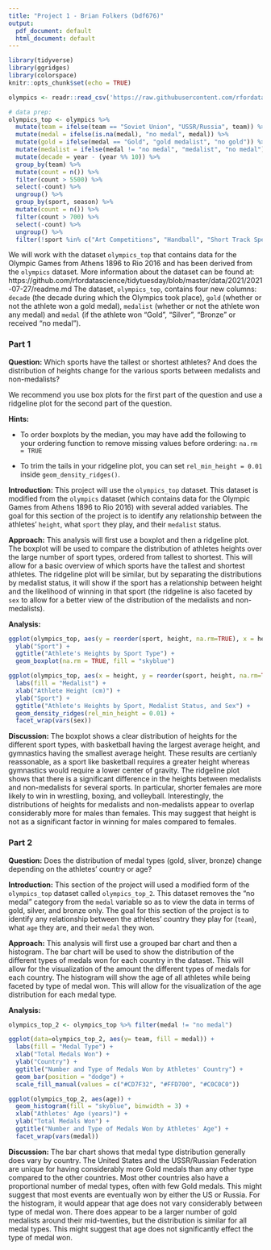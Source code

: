 ```yaml
---
title: "Project 1 - Brian Folkers (bdf676)"
output:
  pdf_document: default
  html_document: default
---
```


```r
library(tidyverse)
library(ggridges)
library(colorspace)
knitr::opts_chunk$set(echo = TRUE)

olympics <- readr::read_csv('https://raw.githubusercontent.com/rfordatascience/tidytuesday/master/data/2021/2021-07-27/olympics.csv')

# data prep:
olympics_top <- olympics %>%
  mutate(team = ifelse(team == "Soviet Union", "USSR/Russia", team)) %>%
  mutate(medal = ifelse(is.na(medal), "no medal", medal)) %>%
  mutate(gold = ifelse(medal == "Gold", "gold medalist", "no gold")) %>%
  mutate(medalist = ifelse(medal != "no medal", "medalist", "no medal")) %>%
  mutate(decade = year - (year %% 10)) %>%
  group_by(team) %>%
  mutate(count = n()) %>%
  filter(count > 5500) %>%
  select(-count) %>%
  ungroup() %>%
  group_by(sport, season) %>%
  mutate(count = n()) %>%
  filter(count > 700) %>%
  select(-count) %>%
  ungroup() %>%
  filter(!sport %in% c("Art Competitions", "Handball", "Short Track Speed Skating", "Modern Pentathlon", "Shooting", "Canoeing", "Athletics", "Hockey", "Water Polo"))
```

We will work with the dataset `olympics_top` that contains data for the Olympic Games from Athens 1896 to Rio 2016 and has been derived from the `olympics` dataset. More information about the dataset can be found at: https://github.com/rfordatascience/tidytuesday/blob/master/data/2021/2021-07-27/readme.md
The dataset, `olympics_top`, contains four new columns: `decade` (the decade during which the Olympics took place), `gold` (whether or not the athlete won a gold medal), `medalist` (whether or not the athlete won any medal) and `medal` (if the athlete won "Gold", "Silver", "Bronze" or received "no medal").

### **Part 1**

**Question:** Which sports have the tallest or shortest athletes? And does the distribution of heights change for the various sports between medalists and non-medalists? 

We recommend you use box plots for the first part of the question and use a ridgeline plot for the second part of the question. 

**Hints:**

- To order boxplots by the median, you may have add the following to your ordering function to remove missing values before ordering: `na.rm = TRUE`

- To trim the tails in your ridgeline plot, you can set 
`rel_min_height = 0.01` inside `geom_density_ridges()`.

**Introduction:** This project will use the `olympics_top` dataset. This dataset is modified from the `olympics` dataset (which contains data for the Olympic Games from Athens 1896 to Rio 2016) with several added variables. The goal for this section of the project is to identify any relationship between the athletes' `height`, what `sport` they play, and their `medalist` status.

**Approach:** This analysis will first use a boxplot and then a ridgeline plot. The boxplot will be used to compare the distribution of athletes heights over the large number of sport types, ordered from tallest to shortest. This will allow for a basic overview of which sports have the tallest and shortest athletes. The ridgeline plot will be similar, but by separating the distributions by medalist status, it will show if the sport has a relationship between height and the likelihood of winning in that sport (the ridgeline is also faceted by `sex` to allow for a better view of the distribution of the medalists and non-medalists).

**Analysis:**

```r
ggplot(olympics_top, aes(y = reorder(sport, height, na.rm=TRUE), x = height)) + xlab("Athletes' Height (cm)") + 
  ylab("Sport") + 
  ggtitle("Athlete's Heights by Sport Type") +
  geom_boxplot(na.rm = TRUE, fill = "skyblue")
```

```r
ggplot(olympics_top, aes(x = height, y = reorder(sport, height, na.rm=TRUE), fill = medalist)) + 
  labs(fill = "Medalist") +
  xlab("Athlete Height (cm)") + 
  ylab("Sport") + 
  ggtitle("Athlete's Heights by Sport, Medalist Status, and Sex") +
  geom_density_ridges(rel_min_height = 0.01) +
  facet_wrap(vars(sex))
```


**Discussion:** The boxplot shows a clear distribution of heights for the different sport types, with basketball having the largest average height, and gymnastics having the smallest average height. These results are certianly reassonable, as a sport like basketball requires a greater height whereas gymnastics would require a lower center of gravity. The ridgeline plot shows that there is a significant difference in the heights between medalists and non-medalists for several sports. In particular, shorter females are more likely to win in wrestling, boxing, and volleyball. Interestingly, the distributions of heights for medalists and non-medalists appear to overlap considerably more for males than females. This may suggest that height is not as a significant factor in winning for males compared to females.

### **Part 2**

**Question:** Does the distribution of medal types (gold, sliver, bronze) change depending on the athletes' country or age?

**Introduction:** This section of the project will used a modified form of the `olympics_top` dataset called `olympics_top_2`. This dataset removes the "no medal" category from the `medal` variable so as to view the data in terms of gold, silver, and bronze only. The goal for this section of the project is to identify any relationship between the athletes' country they play for (`team`), what `age` they are, and their `medal` they won.

**Approach:** This analysis will first use a grouped bar chart and then a histogram. The bar chart will be used to show the distribution of the different types of medals won for each country in the dataset. This will allow for the visualization of the amount the different types of medals for each country. The histogram will show the age of all athletes while being faceted by type of medal won. This will allow for the visualization of the age distribution for each medal type.

**Analysis:**
```r
olympics_top_2 <- olympics_top %>% filter(medal != "no medal")

ggplot(data=olympics_top_2, aes(y= team, fill = medal)) + 
  labs(fill = "Medal Type") +
  xlab("Total Medals Won") + 
  ylab("Country") + 
  ggtitle("Number and Type of Medals Won by Athletes' Country") +
  geom_bar(position = "dodge") +
  scale_fill_manual(values = c("#CD7F32", "#FFD700", "#C0C0C0"))
```

```r
ggplot(olympics_top_2, aes(age)) +
  geom_histogram(fill = "skyblue", binwidth = 3) +
  xlab("Athletes' Age (years)") + 
  ylab("Total Medals Won") + 
  ggtitle("Number and Type of Medals Won by Athletes' Age") +
  facet_wrap(vars(medal))
```

**Discussion:** The bar chart shows that medal type distribution generally does vary by country. The United States and the USSR/Russian Federation are unique for having considerably more Gold medals than any other type compared to the other countries. Most other countries also have a proportional number of medal types, often with few Gold medals. This might suggest that most events are eventually won by either the US or Russia. For the histogram, it would appear that age does not vary considerably between type of medal won. There does appear to be a larger number of gold medalists around their mid-twenties, but the distribution is similar for all medal types. This might suggest that age does not significantly effect the type of medal won.
